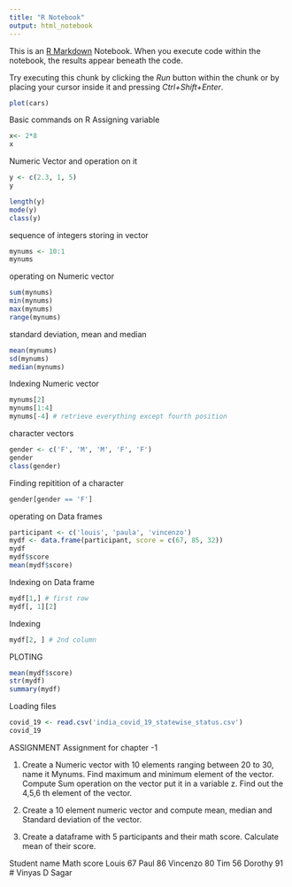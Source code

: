 ```yaml
---
title: "R Notebook"
output: html_notebook
---
```


This is an [R Markdown](http://rmarkdown.rstudio.com) Notebook. When you execute code within the notebook, the results appear beneath the code. 

Try executing this chunk by clicking the *Run* button within the chunk or by placing your cursor inside it and pressing *Ctrl+Shift+Enter*. 

```r
plot(cars)
```
Basic commands on R
Assigning variable 
```r
x<- 2*8
x
```
Numeric Vector and operation on it
```r
y <- c(2.3, 1, 5)
y
```

```r
length(y)
mode(y)
class(y)
```
sequence of integers storing in vector
```r
mynums <- 10:1
mynums 
```
operating on Numeric vector
```r
sum(mynums)
min(mynums)
max(mynums)
range(mynums)
```
standard deviation, mean and median 
```r
mean(mynums)
sd(mynums)
median(mynums)
```
Indexing Numeric vector
```r
mynums[2]
mynums[1:4]	
mynums[-4] # retrieve everything except fourth position
```
character vectors
```r
gender <- c('F', 'M', 'M', 'F', 'F')
gender
class(gender)
```
Finding repitition of a character
```r
gender[gender == 'F']
```
operating on Data frames
```r
participant <- c('louis', 'paula', 'vincenzo')
mydf <- data.frame(participant, score = c(67, 85, 32)) 
mydf
mydf$score
mean(mydf$score)
```
Indexing on Data frame
```r
mydf[1,] # first row
mydf[, 1][2]
```
Indexing
```r
mydf[2, ] # 2nd column
```
PLOTING
```r
mean(mydf$score)
str(mydf)
summary(mydf)
```
Loading files
```r
covid_19 <- read.csv('india_covid_19_statewise_status.csv')
covid_19
```
ASSIGNMENT
Assignment for chapter -1 

1.	Create a Numeric vector with 10 elements ranging between 20 to 30, name it Mynums. Find maximum and minimum element of the vector. Compute Sum operation on the vector put it in a variable z. Find out the 4,5,6 th element of the vector.

2.	Create a 10 element numeric vector and compute mean, median and Standard deviation of the vector. 

3.	Create a dataframe with 5 participants and their math score. Calculate mean of their score.


Student name	Math score
Louis	67
Paul	86
Vincenzo	80
Tim	56
Dorothy	91
# Vinyas D Sagar

